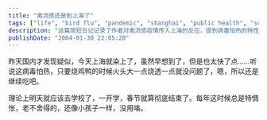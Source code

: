 ```yaml
---
title: "禽流感还是到上海了"
tags: ["life", "bird flu", "pandemic", "shanghai", "public health", "school", "chinese new year"]
description: "这篇简短日记记录了作者对禽流感疫情传入上海的反应，提到病毒怕热的特性使得食用充分烹饪的家禽仍然安全。同时，作者表达了对春节即将结束回校上课的惆怅心情，流露出对假期结束的不舍。"
publishDate: "2004-01-30 22:05:28"
---
```


昨天国内才发现疑似，今天上海就染上了，虽然早想到了，但是也太快了点……听说这病毒怕热，只要烧鸡鸭的时候火头大一点烧透一点就没问题了，嗯，所以还是继续吃吧。

理论上明天就应该去学校了，一开学，春节就算彻底结束了。每年这时候总是特惆怅，老不舍得的，还像小孩子一样，没用咯。
